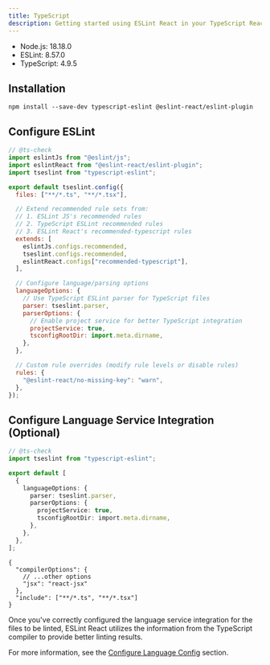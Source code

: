 ```yaml
---
title: TypeScript
description: Getting started using ESLint React in your TypeScript React project
---
```



<Callout type="info" title="This instruction requires the following minimum versions:">

- Node.js: 18.18.0
- ESLint: 8.57.0
- TypeScript: 4.9.5

</Callout>

<Steps>

<Step>

## Installation

```package-install copy
npm install --save-dev typescript-eslint @eslint-react/eslint-plugin
```

</Step>

<Step>

## Configure ESLint

```js title="eslint.config.js"
// @ts-check
import eslintJs from "@eslint/js";
import eslintReact from "@eslint-react/eslint-plugin";
import tseslint from "typescript-eslint";

export default tseslint.config({
  files: ["**/*.ts", "**/*.tsx"],

  // Extend recommended rule sets from:
  // 1. ESLint JS's recommended rules
  // 2. TypeScript ESLint recommended rules
  // 3. ESLint React's recommended-typescript rules
  extends: [
    eslintJs.configs.recommended,
    tseslint.configs.recommended,
    eslintReact.configs["recommended-typescript"],
  ],

  // Configure language/parsing options
  languageOptions: {
    // Use TypeScript ESLint parser for TypeScript files
    parser: tseslint.parser,
    parserOptions: {
      // Enable project service for better TypeScript integration
      projectService: true,
      tsconfigRootDir: import.meta.dirname,
    },
  },

  // Custom rule overrides (modify rule levels or disable rules)
  rules: {
    "@eslint-react/no-missing-key": "warn",
  },
});
```

</Step>

<Step>

## Configure Language Service Integration (Optional)

```ts title="eslint.config.js"
// @ts-check
import tseslint from "typescript-eslint";

export default [
  {
    languageOptions: {
      parser: tseslint.parser,
      parserOptions: {
        projectService: true,
        tsconfigRootDir: import.meta.dirname,
      },
    },
  },
];
```

```jsonc title="tsconfig.json"
{
  "compilerOptions": {
    // ...other options
    "jsx": "react-jsx"
  },
  "include": ["**/*.ts", "**/*.tsx"]
}
```

<Callout title="TIP">

Once you've correctly configured the language service integration for the files to be linted, ESLint React utilizes the information from the TypeScript compiler to provide better linting results.

For more information, see the [Configure Language Config](/docs/configuration/configure-language-config) section.

</Callout>

</Step>

</Steps>
